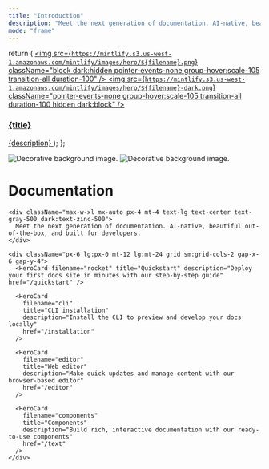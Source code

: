 ```yaml
---
title: "Introduction"
description: "Meet the next generation of documentation. AI-native, beautiful out-of-the-box, and built for developers."
mode: "frame"
---
```


  return (
    <a className="group cursor-pointer pb-8" href={href}>
      <img
        src={`https://mintlify.s3.us-west-1.amazonaws.com/mintlify/images/hero/${filename}.png`}
        className="block dark:hidden pointer-events-none group-hover:scale-105 transition-all duration-100"
      />
      <img
        src={`https://mintlify.s3.us-west-1.amazonaws.com/mintlify/images/hero/${filename}-dark.png`}
        className="pointer-events-none group-hover:scale-105 transition-all duration-100 hidden dark:block"
      />
      <h3 className="mt-5 text-gray-900 dark:text-zinc-50 font-medium">
        {title}
      </h3>
      <span className="mt-1.5">{description}</span>
    </a>
  );
};

<div className="relative">
  <div className="absolute top-0 left-0 right-0">
    <img
      src="/images/hero/background-light.png"
      className="block dark:hidden pointer-events-none"
      alt="Decorative background image."
    />
    <img
      src="/images/hero/background-dark.png"
      className="hidden dark:block pointer-events-none"
      alt="Decorative background image."
    />
  </div>

  <div className="px-4 py-16 lg:py-48 lg:pb-24 max-w-3xl mx-auto">
    <h1 className="block text-4xl font-medium text-center text-gray-900 dark:text-zinc-50 tracking-tight">
      Documentation
    </h1>

    <div className="max-w-xl mx-auto px-4 mt-4 text-lg text-center text-gray-500 dark:text-zinc-500">
      Meet the next generation of documentation. AI-native, beautiful out-of-the-box, and built for developers.
    </div>

    <div className="px-6 lg:px-0 mt-12 lg:mt-24 grid sm:grid-cols-2 gap-x-6 gap-y-4">
      <HeroCard filename="rocket" title="Quickstart" description="Deploy your first docs site in minutes with our step-by-step guide" href="/quickstart" />

      <HeroCard
        filename="cli"
        title="CLI installation"
        description="Install the CLI to preview and develop your docs locally"
        href="/installation"
      />

      <HeroCard
        filename="editor"
        title="Web editor"
        description="Make quick updates and manage content with our browser-based editor"
        href="/editor"
      />

      <HeroCard
        filename="components"
        title="Components"
        description="Build rich, interactive documentation with our ready-to-use components"
        href="/text"
      />
    </div>
  </div>
</div>
